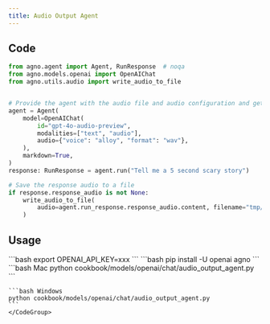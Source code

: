 ```yaml
---
title: Audio Output Agent
---
```


## Code

```python cookbook/models/openai/chat/audio_output_agent.py
from agno.agent import Agent, RunResponse  # noqa
from agno.models.openai import OpenAIChat
from agno.utils.audio import write_audio_to_file


# Provide the agent with the audio file and audio configuration and get result as text + audio
agent = Agent(
    model=OpenAIChat(
        id="gpt-4o-audio-preview",
        modalities=["text", "audio"],
        audio={"voice": "alloy", "format": "wav"},
    ),
    markdown=True,
)
response: RunResponse = agent.run("Tell me a 5 second scary story")

# Save the response audio to a file
if response.response_audio is not None:
    write_audio_to_file(
        audio=agent.run_response.response_audio.content, filename="tmp/scary_story.wav"
    )
```

## Usage

<Steps>
  <Snippet file="create-venv-step.mdx" />

  <Step title="Set your API key">
    ```bash
    export OPENAI_API_KEY=xxx
    ```
  </Step>

  <Step title="Install libraries">
    ```bash
    pip install -U openai agno
    ```
  </Step>

  <Step title="Run Agent">
    <CodeGroup>
    ```bash Mac
    python cookbook/models/openai/chat/audio_output_agent.py
    ```

    ```bash Windows
    python cookbook/models/openai/chat/audio_output_agent.py
    ```
    </CodeGroup>
  </Step>
</Steps>